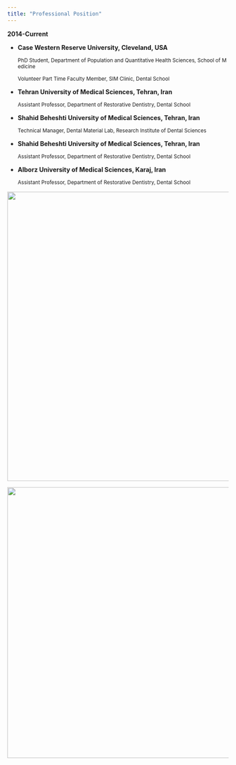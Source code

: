 ```yaml
---
title: "Professional Position"
---
```


**2014-Current**

-   **Case Western Reserve University, Cleveland, USA**

    ~PhD Student, Department of Population and Quantitative Health Sciences, School of Medicine~

     ^Volunteer Part Time Faculty Member, SIM Clinic, Dental School^

-   **Tehran University of Medical Sciences, Tehran, Iran**

    ^Assistant Professor, Department of Restorative Dentistry, Dental School^

-   **Shahid Beheshti University of Medical Sciences, Tehran, Iran**

    ^Technical Manager, Dental Material Lab, Research Institute of Dental Sciences^

-   **Shahid Beheshti University of Medical Sciences, Tehran, Iran**

    ^Assistant Professor, Department of Restorative Dentistry, Dental School^

-   **Alborz University of Medical Sciences, Karaj, Iran**

    ^Assistant Professor, Department of Restorative Dentistry, Dental School^

::: {layout-ncol="2"}
![](IMG_9694.jpg){width="659"}

![](IMG_9699.jpg){width="617"}
:::

```{=html}
```
